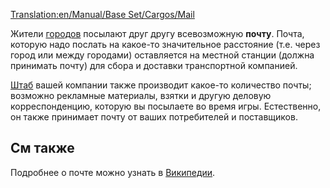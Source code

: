 [[Translation:en/Manual/Base Set/Cargos/Mail]]

{{ru/Груз|
|груз=Почта
|изображение=en/Mail.png|производит=[[ru/Manual/Город|Город]], [[ru/Archive/Manual/Штаб|Штаб]]
|принимает=[[ru/Manual/Город|Город]], [[ru/Archive/Manual/Штаб|Штаб]]
}}

Жители [[ru/Manual/Город|городов]] посылают друг другу всевозможную '''почту'''.  Почта, которую надо послать на какое-то значительное расстояние (т.е. через город или между городами) оставляется на местной станции (должна принимать почту) для сбора и доставки транспортной компанией.

[[ru/Archive/Manual/Штаб|Штаб]] вашей компании также производит какое-то количество почты; возможно рекламные материалы, взятки и другую деловую корреспонденцию, которую вы посылаете во время игры. Естественно, он также принимает почту от ваших потребителей и поставщиков.

==См также==
Подробнее о почте можно узнать в [http://ru.wikipedia.org/wiki/%D0%9F%D0%BE%D1%87%D1%82%D0%B0 Википедии].